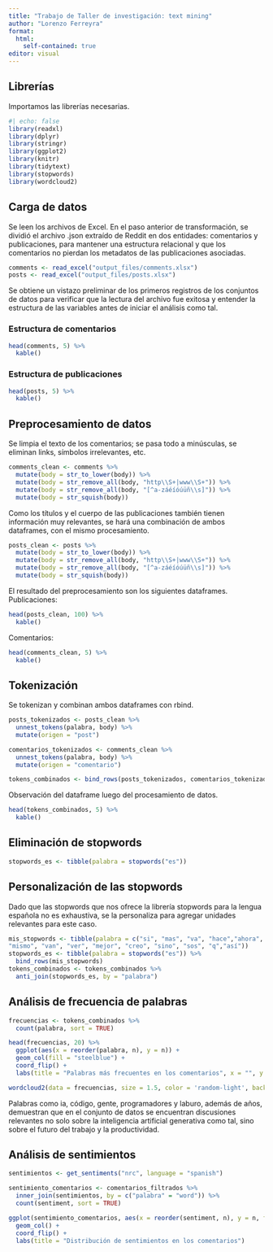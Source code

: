 ```yaml
---
title: "Trabajo de Taller de investigación: text mining"
author: "Lorenzo Ferreyra"
format: 
  html:
    self-contained: true
editor: visual
---
```


## Librerías

Importamos las librerías necesarias.

```r
#| echo: false
library(readxl)
library(dplyr)
library(stringr)
library(ggplot2)
library(knitr)
library(tidytext)
library(stopwords)
library(wordcloud2)
```

## Carga de datos

Se leen los archivos de Excel. En el paso anterior de transformación, se dividió el archivo .json extraído de Reddit en dos entidades: comentarios y publicaciones, para mantener una estructura relacional y que los comentarios no pierdan los metadatos de las publicaciones asociadas.

```r
comments <- read_excel("output_files/comments.xlsx")
posts <- read_excel("output_files/posts.xlsx")
```

Se obtiene un vistazo preliminar de los primeros registros de los conjuntos de datos para verificar que la lectura del archivo fue exitosa y entender la estructura de las variables antes de iniciar el análisis como tal.

### Estructura de comentarios

```r
head(comments, 5) %>% 
  kable()
```

### Estructura de publicaciones

```r
head(posts, 5) %>% 
  kable()
```

## Preprocesamiento de datos

Se limpia el texto de los comentarios; se pasa todo a minúsculas, se eliminan links, símbolos irrelevantes, etc.

```r
comments_clean <- comments %>%
  mutate(body = str_to_lower(body)) %>%
  mutate(body = str_remove_all(body, "http\\S+|www\\S+")) %>%
  mutate(body = str_remove_all(body, "[^a-záéíóúüñ\\s]")) %>%
  mutate(body = str_squish(body))
```

Como los títulos y el cuerpo de las publicaciones también tienen información muy relevantes, se hará una combinación de ambos dataframes, con el mismo procesamiento.

```r
posts_clean <- posts %>%
  mutate(body = str_to_lower(body)) %>%
  mutate(body = str_remove_all(body, "http\\S+|www\\S+")) %>%
  mutate(body = str_remove_all(body, "[^a-záéíóúüñ\\s]")) %>%
  mutate(body = str_squish(body))

```

El resultado del preprocesamiento son los siguientes dataframes. Publicaciones:

```r
head(posts_clean, 100) %>% 
  kable()
```

Comentarios:

```r
head(comments_clean, 5) %>% 
  kable()
```

## Tokenización

Se tokenizan y combinan ambos dataframes con rbind.

```r
posts_tokenizados <- posts_clean %>%
  unnest_tokens(palabra, body) %>%
  mutate(origen = "post")

comentarios_tokenizados <- comments_clean %>%
  unnest_tokens(palabra, body) %>%
  mutate(origen = "comentario")

tokens_combinados <- bind_rows(posts_tokenizados, comentarios_tokenizados)
```

Observación del dataframe luego del procesamiento de datos.

```r
head(tokens_combinados, 5) %>% 
  kable()
```

## Eliminación de stopwords

```r

stopwords_es <- tibble(palabra = stopwords("es"))
```

## Personalización de las stopwords

Dado que las stopwords que nos ofrece la librería stopwords para la lengua española no es exhaustiva, se la personaliza para agregar unidades relevantes para este caso.

```r
mis_stopwords <- tibble(palabra = c("si", "mas", "va", "hace","ahora", "trabajo", "puede", "tener", "menos", "solo", "vos",
"mismo", "van", "ver", "mejor", "creo", "sino", "sos", "q","así"))
stopwords_es <- tibble(palabra = stopwords("es")) %>%
  bind_rows(mis_stopwords)
tokens_combinados <- tokens_combinados %>%
  anti_join(stopwords_es, by = "palabra")
```

## Análisis de frecuencia de palabras

```r
frecuencias <- tokens_combinados %>%
  count(palabra, sort = TRUE)

head(frecuencias, 20) %>%
  ggplot(aes(x = reorder(palabra, n), y = n)) +
  geom_col(fill = "steelblue") +
  coord_flip() +
  labs(title = "Palabras más frecuentes en los comentarios", x = "", y = "Frecuencia")

```

```r
wordcloud2(data = frecuencias, size = 1.5, color = 'random-light', backgroundColor = "black")

```

Palabras como ia, código, gente, programadores y laburo, además de años, demuestran que en el conjunto de datos se encuentran discusiones relevantes no solo sobre la inteligencia artificial generativa como tal, sino sobre el futuro del trabajo y la productividad.

## Análisis de sentimientos

```r
sentimientos <- get_sentiments("nrc", language = "spanish")

sentimiento_comentarios <- comentarios_filtrados %>%
  inner_join(sentimientos, by = c("palabra" = "word")) %>%
  count(sentiment, sort = TRUE)

ggplot(sentimiento_comentarios, aes(x = reorder(sentiment, n), y = n, fill = sentiment)) +
  geom_col() +
  coord_flip() +
  labs(title = "Distribución de sentimientos en los comentarios")

```
